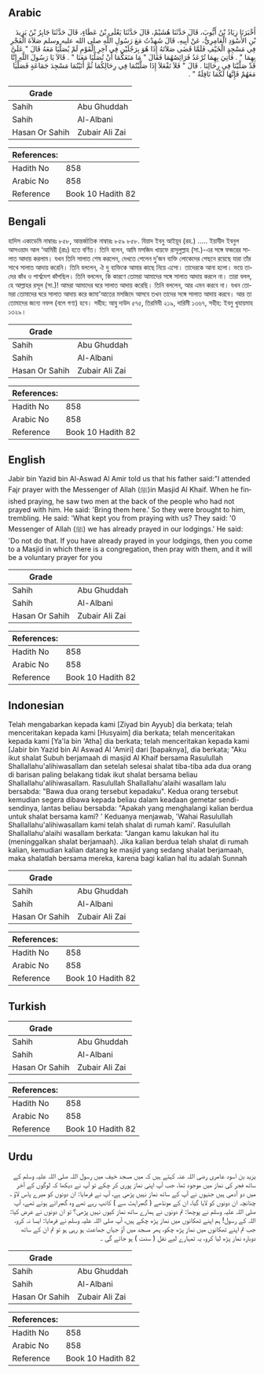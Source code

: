 ## Arabic


<div dir="rtl" lang="ar" style={{fontSize:'larger',backgroundColor:'#f8f9fa',padding:20}}>
أَخْبَرَنَا زِيَادُ بْنُ أَيُّوبَ، قَالَ حَدَّثَنَا هُشَيْمٌ، قَالَ حَدَّثَنَا يَعْلَى بْنُ عَطَاءٍ، قَالَ حَدَّثَنَا جَابِرُ بْنُ يَزِيدَ بْنِ الأَسْوَدِ الْعَامِرِيُّ، عَنْ أَبِيهِ، قَالَ شَهِدْتُ مَعَ رَسُولِ اللَّهِ صلى الله عليه وسلم صَلاَةَ الْفَجْرِ فِي مَسْجِدِ الْخَيْفِ فَلَمَّا قَضَى صَلاَتَهُ إِذَا هُوَ بِرَجُلَيْنِ فِي آخِرِ الْقَوْمِ لَمْ يُصَلِّيَا مَعَهُ قَالَ ‏"‏ عَلَىَّ بِهِمَا ‏"‏ ‏.‏ فَأُتِيَ بِهِمَا تُرْعَدُ فَرَائِصُهُمَا فَقَالَ ‏"‏ مَا مَنَعَكُمَا أَنْ تُصَلِّيَا مَعَنَا ‏"‏ ‏.‏ قَالاَ يَا رَسُولَ اللَّهِ إِنَّا قَدْ صَلَّيْنَا فِي رِحَالِنَا ‏.‏ قَالَ ‏"‏ فَلاَ تَفْعَلاَ إِذَا صَلَّيْتُمَا فِي رِحَالِكُمَا ثُمَّ أَتَيْتُمَا مَسْجِدَ جَمَاعَةٍ فَصَلِّيَا مَعَهُمْ فَإِنَّهَا لَكُمَا نَافِلَةٌ ‏"‏ ‏.‏
</div>
<div style={{backgroundColor:'#f8f9fa',padding:20, marginBottom: 10}}><table> <thead> <tr> <th>Grade</th> <th></th> </tr> </thead> <tbody> <tr><td>Sahih</td><td>Abu Ghuddah</td></tr><tr><td>Sahih</td><td>Al-Albani</td></tr><tr><td>Hasan Or Sahih</td><td>Zubair Ali Zai</td></tr></tbody></table><table> <thead> <tr> <th>References:</th> <th></th> </tr> </thead> <tbody><tr><td>Hadith No</td><td>858</td></tr><tr><td>Arabic No</td><td>858</td></tr><tr><td>Reference</td><td>Book 10 Hadith 82</td></tr></tbody></table></div>

## Bengali


<div dir="ltr" lang="bn" style={{fontSize:'larger',backgroundColor:'#f8f9fa',padding:20}}>
হাদিস একাডেমি নাম্বারঃ ৮৫৮, আন্তর্জাতিক নাম্বারঃ ৮৫৯ ৮৫৮. যিয়াদ ইবনু আইয়ূব (রহ.) ..... ইয়াযীদ ইবনুল আসওয়াদ আল ‘আমিরী (রাঃ) হতে বর্ণিত। তিনি বলেন, আমি মসজিদ খায়ফে রাসূলুল্লাহ (সা.)-এর সঙ্গে ফজরের সালাত আদায় করলাম। যখন তিনি সালাত শেষ করলেন, দেখতে পেলেন দু’জন ব্যক্তি লোকেদের পেছনে রয়েছে যারা তাঁর সাথে সালাত আদায় করেনি। তিনি বললেন, ঐ দু ব্যক্তিকে আমার কাছে নিয়ে এসো। তাদেরকে আনা হলো। ভয়ে তাদের কাঁধ ও পার্শ্বদেশ কাঁপছিল। তিনি বললেন, কি কারণে তোমরা আমাদের সঙ্গে সালাত আদায় করলে না। তারা বলল, হে আল্লাহর রসূল (সা.)! আমরা আমাদের ঘরে সালাত আদায় করেছি। তিনি বললেন, আর এমন করবে না। যখন তোমরা তোমাদের ঘরে সালাত আদায় করে জামা'আতের মসজিদে আসবে তখন তাদের সঙ্গে সালাত আদায় করবে। আর তা তোমাদের জন্যে নফল (বলে গণ্য) হবে। সহীহ: আবু দাউদ ৫৭৫, তিরমিযী ২১৯, দারিমী ১৩৬৭, সহীহ: ইবনু খুযায়মাহ ১৩২৯।
</div>
<div style={{backgroundColor:'#f8f9fa',padding:20, marginBottom: 10}}><table> <thead> <tr> <th>Grade</th> <th></th> </tr> </thead> <tbody> <tr><td>Sahih</td><td>Abu Ghuddah</td></tr><tr><td>Sahih</td><td>Al-Albani</td></tr><tr><td>Hasan Or Sahih</td><td>Zubair Ali Zai</td></tr></tbody></table><table> <thead> <tr> <th>References:</th> <th></th> </tr> </thead> <tbody><tr><td>Hadith No</td><td>858</td></tr><tr><td>Arabic No</td><td>858</td></tr><tr><td>Reference</td><td>Book 10 Hadith 82</td></tr></tbody></table></div>

## English


<div dir="ltr" lang="en" style={{fontSize:'larger',backgroundColor:'#f8f9fa',padding:20}}>
Jabir bin Yazid bin Al-Aswad Al Amir told us that his father said:"I attended Fajr prayer with the Messenger of Allah (ﷺ)in Masjid Al Khaif. When he finished praying, he saw two men at the back of the people who had not prayed with him. He said: 'Bring them here.' So they were brought to him, trembling. He said: 'What kept you from praying with us? They said: '0 Messenger of Allah (ﷺ) we has already prayed in our lodgings.' He said: 'Do not do that. If you have already prayed in your lodgings, then you come to a Masjid in which there is a congregation, then pray with them, and it will be a voluntary prayer for you
</div>
<div style={{backgroundColor:'#f8f9fa',padding:20, marginBottom: 10}}><table> <thead> <tr> <th>Grade</th> <th></th> </tr> </thead> <tbody> <tr><td>Sahih</td><td>Abu Ghuddah</td></tr><tr><td>Sahih</td><td>Al-Albani</td></tr><tr><td>Hasan Or Sahih</td><td>Zubair Ali Zai</td></tr></tbody></table><table> <thead> <tr> <th>References:</th> <th></th> </tr> </thead> <tbody><tr><td>Hadith No</td><td>858</td></tr><tr><td>Arabic No</td><td>858</td></tr><tr><td>Reference</td><td>Book 10 Hadith 82</td></tr></tbody></table></div>

## Indonesian


<div dir="ltr" lang="id" style={{fontSize:'larger',backgroundColor:'#f8f9fa',padding:20}}>
Telah mengabarkan kepada kami [Ziyad bin Ayyub] dia berkata; telah menceritakan kepada kami [Husyaim] dia berkata; telah menceritakan kepada kami [Ya'la bin 'Atha] dia berkata; telah menceritakan kepada kami [Jabir bin Yazid bin Al Aswad Al 'Amiri] dari [bapaknya], dia berkata; "Aku ikut shalat Subuh berjamaah di masjid Al Khaif bersama Rasulullah Shallallahu'alihiwasallam dan setelah selesai shalat tiba-tiba ada dua orang di barisan paling belakang tidak ikut shalat bersama beliau Shallallahu'alihiwasallam. Rasulullah Shallallahu'alaihi wasallam lalu bersabda: "Bawa dua orang tersebut kepadaku". Kedua orang tersebut kemudian segera dibawa kepada beliau dalam keadaan gemetar sendi-sendinya, lantas beliau bersabda: "Apakah yang menghalangi kalian berdua untuk shalat bersama kami? ' Keduanya menjawab, 'Wahai Rasulullah Shallallahu'alihiwasallam kami telah shalat di rumah kami'. Rasulullah Shallallahu'alaihi wasallam berkata: "Jangan kamu lakukan hal itu (meninggalkan shalat berjamaah). Jika kalian berdua telah shalat di rumah kalian, kemudian kalian datang ke masjid yang sedang shalat berjamaah, maka shalatlah bersama mereka, karena bagi kalian hal itu adalah Sunnah
</div>
<div style={{backgroundColor:'#f8f9fa',padding:20, marginBottom: 10}}><table> <thead> <tr> <th>Grade</th> <th></th> </tr> </thead> <tbody> <tr><td>Sahih</td><td>Abu Ghuddah</td></tr><tr><td>Sahih</td><td>Al-Albani</td></tr><tr><td>Hasan Or Sahih</td><td>Zubair Ali Zai</td></tr></tbody></table><table> <thead> <tr> <th>References:</th> <th></th> </tr> </thead> <tbody><tr><td>Hadith No</td><td>858</td></tr><tr><td>Arabic No</td><td>858</td></tr><tr><td>Reference</td><td>Book 10 Hadith 82</td></tr></tbody></table></div>

## Turkish


<div dir="ltr" lang="tr" style={{fontSize:'larger',backgroundColor:'#f8f9fa',padding:20}}>

</div>
<div style={{backgroundColor:'#f8f9fa',padding:20, marginBottom: 10}}><table> <thead> <tr> <th>Grade</th> <th></th> </tr> </thead> <tbody> <tr><td>Sahih</td><td>Abu Ghuddah</td></tr><tr><td>Sahih</td><td>Al-Albani</td></tr><tr><td>Hasan Or Sahih</td><td>Zubair Ali Zai</td></tr></tbody></table><table> <thead> <tr> <th>References:</th> <th></th> </tr> </thead> <tbody><tr><td>Hadith No</td><td>858</td></tr><tr><td>Arabic No</td><td>858</td></tr><tr><td>Reference</td><td>Book 10 Hadith 82</td></tr></tbody></table></div>

## Urdu


<div dir="rtl" lang="ur" style={{fontSize:'larger',backgroundColor:'#f8f9fa',padding:20}}>
یزید بن اسود عامری رضی اللہ عنہ کہتے ہیں کہ میں مسجد خیف میں رسول اللہ صلی اللہ علیہ وسلم کے ساتھ فجر کی نماز میں موجود تھا، جب آپ اپنی نماز پوری کر چکے تو آپ نے دیکھا کہ لوگوں کے آخر میں دو آدمی ہیں جنہوں نے آپ کے ساتھ نماز نہیں پڑھی ہے، آپ نے فرمایا: ان دونوں کو میرے پاس لاؤ ، چنانچہ ان دونوں کو لایا گیا، ان کے مونڈھے ( گھبراہٹ سے ) کانپ رہے تھے وہ گھبرائے ہوئے تھے، آپ صلی اللہ علیہ وسلم نے پوچھا: تم دونوں نے ہمارے ساتھ نماز کیوں نہیں پڑھی؟ تو ان دونوں نے عرض کیا: اللہ کے رسول! ہم اپنے ٹھکانوں میں نماز پڑھ چکے ہیں، آپ صلی اللہ علیہ وسلم نے فرمایا: ایسا نہ کرو، جب تم اپنے ٹھکانوں میں نماز پڑھ چکو، پھر مسجد میں آؤ جہاں جماعت ہو رہی ہو تو تم ان کے ساتھ دوبارہ نماز پڑھ لیا کرو، یہ تمہارے لیے نفل ( سنت ) ہو جائے گی ۔
</div>
<div style={{backgroundColor:'#f8f9fa',padding:20, marginBottom: 10}}><table> <thead> <tr> <th>Grade</th> <th></th> </tr> </thead> <tbody> <tr><td>Sahih</td><td>Abu Ghuddah</td></tr><tr><td>Sahih</td><td>Al-Albani</td></tr><tr><td>Hasan Or Sahih</td><td>Zubair Ali Zai</td></tr></tbody></table><table> <thead> <tr> <th>References:</th> <th></th> </tr> </thead> <tbody><tr><td>Hadith No</td><td>858</td></tr><tr><td>Arabic No</td><td>858</td></tr><tr><td>Reference</td><td>Book 10 Hadith 82</td></tr></tbody></table></div>